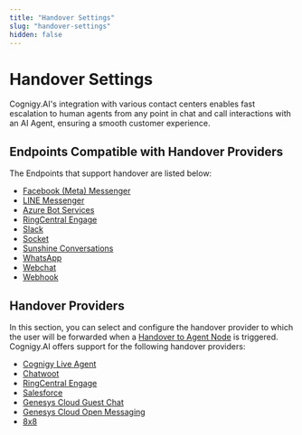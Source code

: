 ```yaml
---
title: "Handover Settings" 
slug: "handover-settings" 
hidden: false 
---
```



# Handover Settings

Cognigy.AI's integration with various contact centers enables fast escalation to human agents from any point in chat and call interactions with an AI Agent, ensuring a smooth customer experience.

## Endpoints Compatible with Handover Providers

The Endpoints that support handover are listed below:

- [Facebook (Meta) Messenger](../endpoint-reference/facebook-messenger.mdx)
- [LINE Messenger](../endpoint-reference/line-messenger.mdx)
- [Azure Bot Services](../endpoint-reference/azure-bot-services.mdx)
- [RingCentral Engage](../endpoint-reference/ringcentral-engage.mdx)
- [Slack](../endpoint-reference/slack.mdx)
- [Socket](../endpoint-reference/socketio.mdx)
- [Sunshine Conversations](../endpoint-reference/sunshine-conversations.mdx)
- [WhatsApp](../endpoint-reference/whatsapp.mdx)
- [Webchat](../../../webchat/overview.mdx)
- [Webhook](../endpoint-reference/webhook.mdx)

## Handover Providers

<HandoverProviderDeprecation />

In this section,
you can select and configure the handover provider to which the user will be forwarded when a [Handover to Agent Node](../../resource/node-reference/service/handover-to-agent.mdx) is triggered.
Cognigy.AI offers support for the following handover providers:

- [Cognigy Live Agent](../../human-escalation/handover-reference/live-agent.mdx)
- [Chatwoot](../../human-escalation/handover-reference/chatwoot.mdx)
- [RingCentral Engage](../../human-escalation/handover-reference/ring-central-engage.mdx)
- [Salesforce](../../human-escalation/handover-reference/salesforce.mdx)
- [Genesys Cloud Guest Chat](../../human-escalation/handover-reference/genesys-cloud-guest-chat.mdx)
- [Genesys Cloud Open Messaging](../../human-escalation/handover-reference/genesys-cloud-open-messaging.mdx)
- [8x8](../../human-escalation/handover-reference/8x8.mdx)